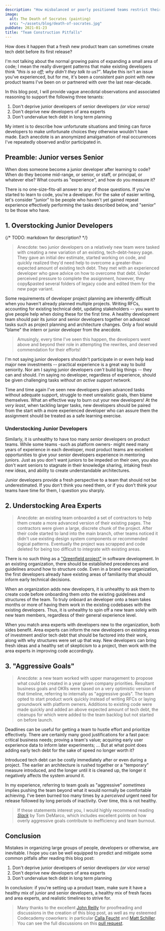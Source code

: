 ```yaml
---
description: "How misbalanced or poorly positioned teams restrict their developers in both the short and long term."
image:
  alt: The Death of Socrates (painting)
  src: "~/assets/blog/death-of-socrates.jpg"
pubDate: 2021-01-23
title: "Team Construction Pitfalls"
---
```



<LabeledImage
	alt="The Death of Socrates (painting)"
	description="“I know that I know nothing.” - Socrates, paraphrased by Plato, paraphrased"
	original="https://en.wikipedia.org/wiki/File:David_-_The_Death_of_Socrates.jpg"
	src={deathOfSocrates}
/>

How does it happen that a fresh new product team can sometimes create tech debt before its first release?

I'm not talking about the normal growing pains of expanding a small area of code; I mean the really divergent patterns that make existing developers think _"this is so off; why didn't they talk to us?"_.
Maybe this isn't an issue you've experienced, but for me, it's been a consistent pain point with new product teams I've been on or partnered with over the last near-decade.

In this blog post, I will provide vague anecdotal observations and associated reasoning to support the following three tenants:

1. Don't deprive junior developers of senior developers _(or vice versa)_
2. Don't deprive new developers of area experts
3. Don't undervalue tech debt in long term planning

My intent is to describe how unfortunate situations and timing can force developers to make unfortunate choices they otherwise wouldn't have made.
Each anecdote is an anonymized amalgamation of real occurrences I've repeatedly observed and/or participated in.

## Preamble: Junior verses Senior

When does someone become a junior developer after learning to code?
When do they become mid-range, or senior, or staff, or principal, or whatever else?
What counts as "experience", and how do you measure it?

There is no one-size-fits-all answer to any of those questions.
If you've started to learn to code, you're a developer.
For the sake of easier writing, let's consider "junior" to be people who haven't yet gained repeat experience effectively performing the tasks described below, and "senior" to be those who have.

## 1. Overstocking Junior Developers

{/* TODO: markdown for description? */}

<LabeledVideo
	alt="A lot of hamsters, swarming"
	description="Despite the context, these are not implied to be junior developers. They're _frontend_ developers being shown a new framework."
	original="https://giphy.com/gifs/running-hamster-11Ss9q3F4zf5VC"
	src={hamstersSwarming}
/>

> Anecdote: two junior developers on a relatively new team were tasked with creating a new variation of an existing, tech-debt-heavy page.
> They gave an initial dev estimate, started working on code, and quickly realized they'd need help to overcome a greater-than-expected amount of existing tech debt.
> They met with an experienced developer who gave advice on how to overcome that debt.
> Under perceived pressure to complete the assignment, however, they copy&pasted several folders of legacy code and edited them for the new page variant.

Some requirements of developer project planning are inherently difficult when you haven't already planned multiple projects.
Writing RFCs, accounting for existing technical debt, updating stakeholders -- you want to give people help when doing these for the first time.
A healthy development team should pair its junior and senior developers together on advanced tasks such as project planning and architecture changes.
Only a fool would "blame" the intern or junior developer from the anecdote.

> Amusingly, every time I've seen this happen, the developers went above and beyond their role in attempting the rewrites, and deserved commendation for their efforts!

I'm not saying junior developers shouldn't participate in or even help lead major new investments -- practical experience is a great way to build seniority.
Nor am I saying junior developers _can't_ build big things -- they can and should.
I'm saying no developer, regardless of experience, should be given challenging tasks _without an active support network_.

Time and time again I've seen new developers given advanced tasks without adequate support, struggle to meet unrealistic goals, then blame themselves.
What an effective way to burn out your new developers!
At the _very least_, when tackling larger tasks, new developers should be paired from the start with a more experienced developer who can assure them the assignment should be treated as a safe learning exercise.

### Understocking Junior Developers

Similarly, it is unhealthy to have too many _senior_ developers on product teams.
While some teams -such as platform owners- might need many years of experience in each developer, most product teams are excellent opportunities to give your senior developers experience in mentoring juniors.
Just as you don't want juniors to be impeded on their own, you also don't want seniors to stagnate in their knowledge sharing, intaking fresh new ideas, and ability to create understandable architectures.

Junior developers provide a fresh perspective to a team that should not be underestimated.
If you don't think you need them, or if you don't think your teams have time for them, I question you sharply.

## 2. Understocking Area Experts

> Anecdote: an existing team onboarded a set of contractors to help them create a more advanced version of their existing pages.
> The contractors were given a large, discrete chunk of the project.
> After their code started to land into the main branch, other teams noticed it didn't use existing design system components or recommended logical patterns.
> Eventually the project was scrapped and code deleted for being too difficult to integrate with existing areas.

There is no such thing as a ["Greenfield project"](https://en.wikipedia.org/wiki/Greenfield_project) in software development.
In an existing organization, there should be established precedences and guidelines around how to structure code.
Even in a brand new organization, the first developers already have existing areas of familiarity that should inform early technical decisions.

When an organization adds new developers, it is unhealthy to ask them to create code before onboarding them onto the existing guidelines and structures of the team.
To truly onboard an developer onto a team takes months or more of having them work in the existing codebases with the existing developers.
Thus, it is unhealthy to spin off a new team solely with new team members, regardless of their general experience level.

<LabeledVideo
	alt="Aladdin and Jasmine on the flying carpet"
	description="How 'senior' developers feel explaining why their opinions are best"
	original="https://giphy.com/gifs/disney-aladdin-princess-jasmine-a-whole-new-world-WUu9EGdSEImJy"
	src={aladdinAndJasmine}
/>

When you match area experts with developers new to the organization, both sides benefit.
Area experts can inform the new developers on existing areas of investment and/or tech debt that should be factored into their work, along with why structures were set up that way.
New developers can bring fresh ideas and a healthy set of skepticism to a project, then work with the area experts in improving code accordingly.

## 3. "Aggressive Goals"

> Anecdote: a new team worked with upper management to propose what could be created in a year given company priorities.
> Resultant business goals and OKRs were based on a very optimistic version of that timeline, referring to internally as "aggressive goals".
> The team opted to start product work quickly instead of writing RFCs or laying groundwork with platform owners.
> Additions to existing code were made quickly and added an above expected amount of tech debt, the cleanups for which were added to the team backlog but not started on before launch.

Deadlines can be useful for getting a team to hustle effort and prioritize effectively.
There are certainly many good justifications for a fast pace: critical business needs; proving a team's value; acquiring early user experience data to inform later experiments; ...
But at what point does adding early tech debt for the sake of speed no longer worth it?

Introduced tech debt can be costly immediately after or even during a project.
The earlier an architecture is rushed together or a "temporary" measure introduced, and the longer until it is cleaned up, the longer it negatively affects the system around it.

In my experience, referring to team goals as "aggressive" _sometimes_ implies pushing the team beyond what it would normally be comfortable achieving.
I've been burned too many times by a _perceived_ urgent need for release followed by long periods of inactivity.
Over time, this is not healthy.

> If these statements interest you, I would highly recommend reading _[Slack](https://www.penguinrandomhouse.com/books/39276/slack-by-tom-demarco)_ by Tom DeMarco, which includes excellent points on how overly aggressive goals contribute to inefficiency and team burnout.

## Conclusion

Mistakes in organizing large groups of people, developers or otherwise, are inevitable.
I hope you can be well equipped to predict and mitigate some common pitfalls after reading this blog post:

1. Don't deprive junior developers of senior developers _(or vice versa)_
2. Don't deprive new developers of area experts
3. Don't undervalue tech debt in long term planning

In conclusion: if you're setting up a product team, make sure it have a healthy mix of junior and senior developers, a healthy mix of fresh faces and area experts, and realistic timelines to strive for.

> Many thanks to the excellent [John Reilly](https://twitter.com/johnny_reilly) for proofreading and discussions in the creation of this blog post, as well as my esteemed Codecademy coworkers: in particular [Calla Feucht](https://twitter.com/callacalla_) and [Matt Schiller](https://github.com/MattSchiller).
> You can see the full discussions on this [pull request](https://github.com/joshuakgoldberg/goldblog/pull/291).
